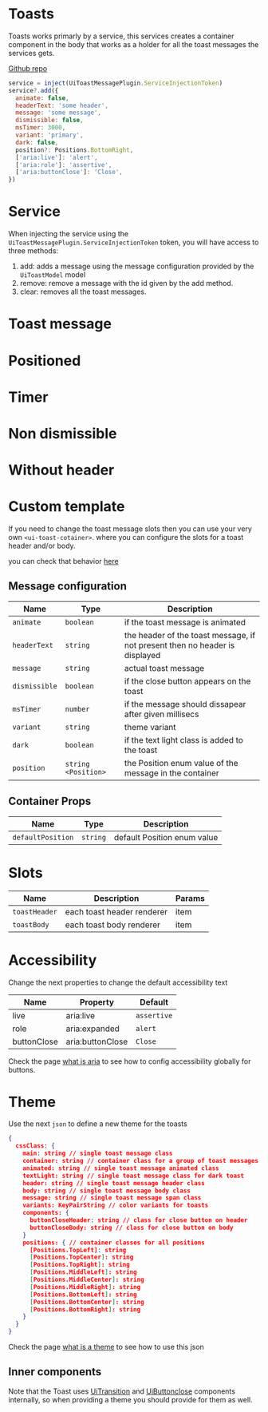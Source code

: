
# Toasts
Toasts works primarly by a service, this services creates a container component in the body that works as a holder for all the toast messages the services gets.

[Github repo](https://github.com/unicoderns/ui/tree/master/packages/toast)

```js
service = inject(UiToastMessagePlugin.ServiceInjectionToken)
service?.add({
  animate: false,
  headerText: 'some header',
  message: 'some message',
  dismissible: false,
  msTimer: 3000,
  variant: 'primary',
  dark: false,
  position?: Positions.BottomRight,
  ['aria:live']: 'alert',
  ['aria:role']: 'assertive',
  ['aria:buttonClose']: 'Close',
})
```

# Service
When injecting the service using the `UiToastMessagePlugin.ServiceInjectionToken` token, you will have access to three methods:
1. add: adds a message using the message configuration provided by the `UiToastModel` model
1. remove: remove a message with the id given by the add method.
1. clear: removes all the toast messages.

# Toast message
<Canvas>
  <Story id="ui-toast--normal" />
</Canvas>

# Positioned
<Canvas>
  <Story id="ui-toast--positioned" />
</Canvas>

# Timer
<Canvas>
  <Story id="ui-toast--timer" />
</Canvas>

# Non dismissible
<Canvas>
  <Story id="ui-toast--non-dismissable" />
</Canvas>

# Without header
<Canvas>
  <Story id="ui-toast--no-header" />
</Canvas>

# Custom template
If you need to change the toast message slots then you can use your very own `<ui-toast-cotainer>`.
where you can configure the slots for a toast header and/or body.

you can check that behavior [here](/story/ui-bootstrap-toast--custom-container)

## Message configuration

| Name | Type  | Description |
| ---- | ---- | ----------- |
| `animate` | `boolean` | if the toast message is animated |
| `headerText` | `string` | the header of the toast message, if not present then no header is displayed |
| `message` | `string` | actual toast message |
| `dismissible` | `boolean` | if the close button appears on the toast |
| `msTimer` | `number` | if the message should dissapear after given millisecs |
| `variant` | `string` | theme variant |
| `dark` | `boolean` | if the text light class is added to the toast |
| `position` | `string <Position>` | the Position enum value of the message in the container |

## Container Props

| Name | Type  | Description |
| ---- | ---- | ----------- |
| `defaultPosition` | `string` | default Position enum value |

# Slots

| Name | Description | Params |
| ---- | ----------- | ----- |
| `toastHeader` | each toast header renderer | item |
| `toastBody` | each toast body renderer | item |

# Accessibility
Change the next properties to change the default accessibility text

| Name | Property | Default |
| ---- | ---- | ----------- |
| live | aria:live | `assertive` |
| role | aria:expanded | `alert` |
| buttonClose | aria:buttonClose | `Close` |


Check the page [what is aria](/docs/docs-aria--page#what-is-aria-config) to see how to config accessibility globally for buttons.

# Theme
Use the next `json` to define a new theme for the toasts

```json
{
  cssClass: {
    main: string // single toast message class
    container: string // container class for a group of toast messages
    animated: string // single toast message animated class
    textLight: string // single toast message class for dark toast
    header: string // single toast message header class
    body: string // single toast message body class
    message: string // single toast message span class
    variants: KeyPairString // color variants for toasts
    components: {
      buttonCloseHeader: string // class for close button on header
      buttonCloseBody: string // class for close button on body
    }
    positions: { // container classes for all positions
      [Positions.TopLeft]: string
      [Positions.TopCenter]: string
      [Positions.TopRight]: string
      [Positions.MiddleLeft]: string
      [Positions.MiddleCenter]: string
      [Positions.MiddleRight]: string
      [Positions.BottomLeft]: string
      [Positions.BottomCenter]: string
      [Positions.BottomRight]: string
    }
  }
}
```

Check the page [what is a theme](/docs/docs-theming--page#what-is-a-theme) to see how to use this json

## Inner components

Note that the Toast uses [UiTransition](?path=/docs/ui-transition-default&args=#transitions) and [UiButtonclose](?path=/docs/ui-closebutton--default&args=#close-button) components internally, so when providing a theme you should provide for them as well.